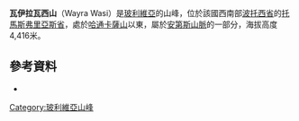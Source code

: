 {{Infobox mountain
| name = 瓦伊拉瓦西山
| photo = 
| photo_caption = 
| elevation_m   = 4416
| elevation_ref = <ref name=igm>Bolivian IGM map 1:50,000 Don Diego 6435-I</ref>
| prominence_m  =
| prominence_ref=
| location = {{BOL}}[[波托西省|波托西省]]
| range = [[安第斯山脈|安第斯山脈]]
| map = Bolivia
| range_coordinates = 
| map_caption = Location in Bolivia
| label_position = right
| map_size       = 200
| coordinates   = {{coord|19|23|33|S|65|38|45|W|type:mountain_region:BO_scale:100000|format=dms|display=inline,title}}
| coordinates_ref= 
}}
'''瓦伊拉瓦西山'''（Wayra Wasi）是[[玻利維亞|玻利維亞]]的山峰，位於該國西南部[[波托西省|波托西省]]的[[托馬斯弗里亞斯省|托馬斯弗里亞斯省]]，處於[[哈通卡薩山_(托馬斯弗里亞斯省)|哈通卡薩山]]以東，屬於[[安第斯山脈|安第斯山脈]]的一部分，海拔高度4,416米。

==參考資料==
{{refs}}
*{{cite web|url=http://www.ine.gob.bo/publicaciones/visorPdf.aspx?Codigo=050101&tipo=1|title=Potosí|author=<!--Staff writer(s); no by-line.-->|date=|website=|publisher=INE, Bolivia|accessdate=October 12, 2014|deadurl=yes|archiveurl=https://web.archive.org/web/20160530114602/http://www.ine.gob.bo/publicaciones/visorPdf.aspx?Codigo=050101&tipo=1|archivedate=2016年5月30日}}

{{Bolivia-geo-stub}}
[[Category:玻利維亞山峰|Category:玻利維亞山峰]]